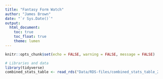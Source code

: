 ```yaml
---
title: "Fantasy Form Watch"
author: "James Brown"
date: "`r Sys.Date()`"
output:
  html_document:
    toc: true
    toc_float: true
    theme: lumen
---
```


```r
knitr::opts_chunk$set(echo = FALSE, warning = FALSE, message = FALSE)
```

```r
# Libraries and data
library(tidyverse)
combined_stats_table <- read_rds("Data/RDS-files/combined_stats_table_2022.rds")
```

